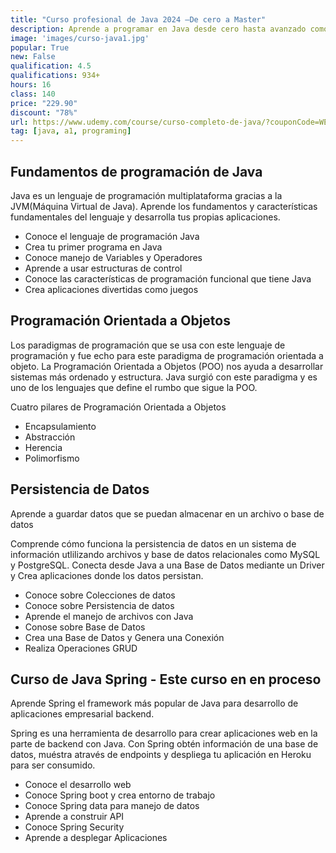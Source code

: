 ```yaml
---
title: "Curso profesional de Java 2024 –De cero a Master"
description: Aprende a programar en Java desde cero hasta avanzado como Java SE y inicia el desarrollo web con Java
image: 'images/curso-java1.jpg'
popular: True
new: False
qualification: 4.5
qualifications: 934+
hours: 16
class: 140
price: "229.90"
discount: "78%"
url: https://www.udemy.com/course/curso-completo-de-java/?couponCode=WEB-JAVA
tag: [java, a1, programing]
---
```


## Fundamentos de programación de Java

Java es un lenguaje de programación multiplataforma gracias a la JVM(Máquina Virtual de Java). Aprende los fundamentos y características fundamentales del lenguaje y desarrolla tus propias aplicaciones.

- Conoce el lenguaje de programación Java
- Crea tu primer programa en Java
- Conoce manejo de Variables y Operadores
- Aprende a usar estructuras de control
- Conoce las características de programación funcional que tiene Java
- Crea aplicaciones divertidas como juegos

## Programación Orientada a Objetos

Los paradigmas de programación que se usa con este lenguaje de programación y fue echo para este paradigma de programación orientada a objeto. La Programación Orientada a Objetos (POO) nos ayuda a desarrollar sistemas más ordenado y estructura. Java surgió con este paradigma y es uno de los lenguajes que define el rumbo que sigue la POO.

Cuatro pilares de Programación Orientada a Objetos

- Encapsulamiento
- Abstracción
- Herencia
- Polimorfismo

## Persistencia de Datos

Aprende a guardar datos que se puedan almacenar en un archivo o base de datos

Comprende cómo funciona la persistencia de datos en un sistema de información utlilizando archivos y base de datos relacionales como MySQL y PostgreSQL. Conecta desde Java a una Base de Datos mediante un Driver y Crea aplicaciones donde los datos persistan.

- Conoce sobre Colecciones de datos
- Conoce sobre Persistencia de datos
- Aprende el manejo de archivos con Java
- Conose sobre Base de Datos
- Crea una Base de Datos y Genera una Conexión
- Realiza Operaciones GRUD

## Curso de Java Spring - Este curso en en proceso

Aprende Spring el framework más popular de Java para desarrollo de aplicaciones empresarial backend.

Spring es una herramienta de desarrollo para crear aplicaciones web en la parte de backend con Java. Con Spring obtén información de una base de datos, muéstra através de endpoints y despliega tu aplicación en Heroku para ser consumido.

- Conoce el desarrollo web
- Conoce Spring boot y crea entorno de trabajo
- Conoce Spring data para manejo de datos
- Aprende a construir API
- Conoce Spring Security
- Aprende a desplegar Aplicaciones